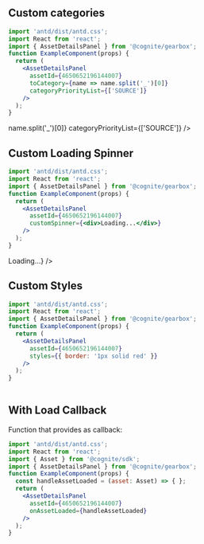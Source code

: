 
<Meta title="Assets|AssetDetailsPanel/Example" decorators={decorators} />

## Custom categories

```jsx
import 'antd/dist/antd.css';
import React from 'react';
import { AssetDetailsPanel } from '@cognite/gearbox';
function ExampleComponent(props) {
  return (
    <AssetDetailsPanel
      assetId={4650652196144007}
      toCategory={name => name.split('_')[0]}
      categoryPriorityList={['SOURCE']}
    />
  );
}
```

<Preview>
  <Story name="Custom categories">
        <AssetDetailsPanel
      assetId={4650652196144007}
      toCategory={name => name.split('_')[0]}
      categoryPriorityList={['SOURCE']}
    />
  </Story>
</Preview>

## Custom Loading Spinner



```jsx
import 'antd/dist/antd.css';
import React from 'react';
import { AssetDetailsPanel } from '@cognite/gearbox';
function ExampleComponent(props) {
  return (
    <AssetDetailsPanel
      assetId={4650652196144007}
      customSpinner={<div>Loading...</div>}
    />
  );
}
```

<Preview>
  <Story name="Custom Loading Spinner ">
    <AssetDetailsPanel
      assetId={4650652196144007}
      customSpinner={<div>Loading...</div>}
    />
  </Story>
</Preview>

## Custom Styles



```jsx
import 'antd/dist/antd.css';
import React from 'react';
import { AssetDetailsPanel } from '@cognite/gearbox';
function ExampleComponent(props) {
  return (
    <AssetDetailsPanel
      assetId={4650652196144007}
      styles={{ border: '1px solid red' }}
    />
  );
}
  
```

<Preview>
  <Story name="Custom Styles">  
  <AssetDetailsPanel
      assetId={4650652196144007}
      styles={{ border: '1px solid red' }}
    />
  </Story>
</Preview>

## With Load Callback

Function that provides as callback:

```jsx
import 'antd/dist/antd.css';
import React from 'react';
import { Asset } from '@cognite/sdk';
import { AssetDetailsPanel } from '@cognite/gearbox';
function ExampleComponent(props) {
  const handleAssetLoaded = (asset: Asset) => { };
  return (
    <AssetDetailsPanel
      assetId={4650652196144007}
      onAssetLoaded={handleAssetLoaded}
    />
  );
}
```

<Preview>
  <Story name="Load Callback">  
  <AssetDetailsPanel
      assetId={4650652196144007}
       onAssetLoaded={action('handleAssetLoaded')}
    />
  </Story>
</Preview>

